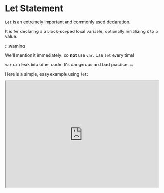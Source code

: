 

# Let Statement

`Let` is an extremely important and commonly used declaration. 

It is for declaring a a block-scoped local variable, optionally initializing it to a value.


:::warning

We'll mention it immediately: do **not** use `var`. Use `let` every time! 

`Var` can leak into other code. It's dangerous and bad practice.
:::

Here is a simple, easy example using `let`:

<iframe
    src="https://hlab.app/s/docs/let_hbook"
    width="100%"
    height="350px" />

- As mentioned, the declaration is block-scoped. Thus 'x' only applies within the `if-conditional`

- If it was within a `for-loop`, a `let` variable will disappear after the loop executes fully

Let's show an example of one of the above:

<iframe
    src="https://hlab.app/s/docs/letex2_hbook"
    width="100%"
    height="500px" />

:::info

If one is interested in why `var` is objected to, consider this article explaining some reasons: [Why Var is Obsolete](https://javascript.plainenglish.io/4-reasons-why-var-is-considered-obsolete-in-modern-javascript-a30296b5f08f)
:::